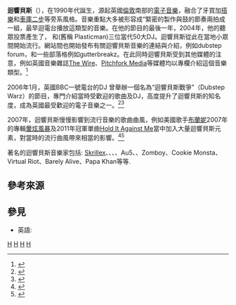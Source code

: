 {{expert|time=2019-08-27T03:49:17+00:00}}
{{Expand English|Dubstep}}
'''迴響貝斯'''（{{lang-en|'''Dubstep'''}}），在1990年代誕生，源起英國[[倫敦|倫敦]]南部的[[電子音樂|電子音樂]]，融合了牙買加[[搭樂|搭樂]]和[[車庫二步|車庫二步]]等旁系風格。音樂重點大多被形容成“緊密的製作與鼓的節奏兩拍成一組，最早迴電台播放這類型的音樂。在他的節目的最後一年，2004年，他的聽眾投票產生了{{tsl|en|Distance (musician)|Distance (DJ)}}， {{tsl|en|Digital Mystikz|Digital Mystikz}}和{{tsl|en|Plastician|Plastician}}(舊稱 Plasticman)三位當代50大DJ。迴響貝斯從此在當地小眾間開始流行。網站間也開始發布有關迴響貝斯音樂的連結與介紹，例如dubstep forum，和一些部落格例如gutterbreakz。在此同時迴響貝斯受到其他媒體的注意，例如英國音樂雜誌[[The_Wire|The Wire]]、[[Pitchfork_Media|Pitchfork Media]]等媒體均以專欄介紹這個音樂類型。<ref name="Pitch1">{{cite web |url=http://www.pitchforkmedia.com/features/grime-dubstep/6486-grime-dubstep |title=The Year in Grime and Dubstep |last=Clark |first=Martin |work=[[Pitchfork|Pitchfork]] |date=2006-11-16 |accessdate=2007-06-21 |archive-url=https://web.archive.org/web/20200528134740/https://pitchfork.com/features/grime-dubstep/6486-grime-dubstep/ |archive-date=2020-05-28 |dead-url=yes }}</ref>

2006年1月，英國BBC一號電台的DJ {{tsl|en|Mary_Anne_Hobbs|Mary Anne Hobbs}}曾舉辦一個名為“迴響貝斯戰爭”（Dubstep Warz）的節目，專門介紹當時受歡迎的歌曲及DJ，高度提升了迴響貝斯的知名度，成為英國最受歡迎的電子音樂之一。<ref name="Time1">{{cite web |url=http://www.timeout.com/london/music/features/2083/3.html |title=Dubstep |last=O'Connell |first=Sharon |work=[[Time_Out_London|Time Out London]] |publisher=[[Time_Out|Time Out Group]] |date=2006-10-04 |accessdate=2007-06-21 |archive-url=https://web.archive.org/web/20120729235605/http://www.timeout.com/london/music/features/2083/3.html |archive-date=2012-07-29 |dead-url=yes }}</ref><ref name="teleg">{{cite news |url=https://www.telegraph.co.uk/culture/music/3655896/Put-a-bit-of-dub-in-your-step.html |title=Put a Bit of Dub in Your Step |last=de Wilde |first=Gervase |work=[[The_Daily_Telegraph|The Daily Telegraph]] |location=London |date=2006-10-14 |accessdate=2011-03-31 |archive-date=2011-06-04 |archive-url=https://web.archive.org/web/20110604113804/http://www.telegraph.co.uk/culture/music/3655896/Put-a-bit-of-dub-in-your-step.html |dead-url=no }}</ref>

2007年，迴響貝斯慢慢影響到流行音樂的歌曲曲風，例如美國歌手[[布蘭妮|布蘭妮]]2007年的專輯[[暈炫風暴|暈炫風暴]]及2011年冠軍單曲[[Hold_It_Against_Me|Hold It Against Me]]當中加入大量迴響貝斯元素，對當時的流行曲風帶來相當的影響。<ref name="ewing">{{cite news |first=Tom |last=Ewing |title=Column: Poptimist #10: Britney in the Black Lodge (Damn Fine Album)|date=2007-11-20 |url =http://www.pitchforkmedia.com/article/feature/47096-column-poptimist-10 |work=Pitchfork (website) |accessdate =2007-11-21|archiveurl=https://web.archive.org/web/20071213013728/http://www.pitchforkmedia.com/article/feature/47096-column-poptimist-10 <!--Added by H3llBot--> |archivedate=2007-12-13}}</ref><ref name="oc">{{cite news |first=Dave |last=Segal |title=Have You Heard of This Britney Spears Chick? |date=2007-11-06 |publisher=[[Village_Voice_Media|Village Voice Media]] |url=http://blogs.ocweekly.com/heardmentality/new-releases/have-you-heard-of-this-britney |work=Heard Mentality:The OC Weekly Music Blog |accessdate=2007-11-21 |deadurl=yes |archiveurl=https://web.archive.org/web/20071109111914/http://blogs.ocweekly.com/heardmentality/new-releases/have-you-heard-of-this-britney/ |archivedate=2007-11-09 }}</ref>

著名的迴響貝斯音樂家包括: [[Skrillex|Skrillex]]、{{tsl|en|Skream|Skream}}、{{tsl|en|Flux Pavilion|Flux Pavilion}}、{{tsl|en|Excision (musician)|Excision}}、Au5、{{tsl|en|Datsik (musician)|Datsik}}、Zomboy、Cookie Monsta、Virtual Riot、Barely Alive、Papa Khan等等.


==參考來源==
<references/>

==參見==
*英語:{{tsl|en|List of dubstep musicians|Dupstep樂手列表}}

[[Category:電子舞曲類型|H]]
[[Category:2010年代音樂|H]]
[[Category:英国青年文化|H]]
[[Category:英格蘭音樂風格|H]]

{{電子音樂類型|state=expanded}}